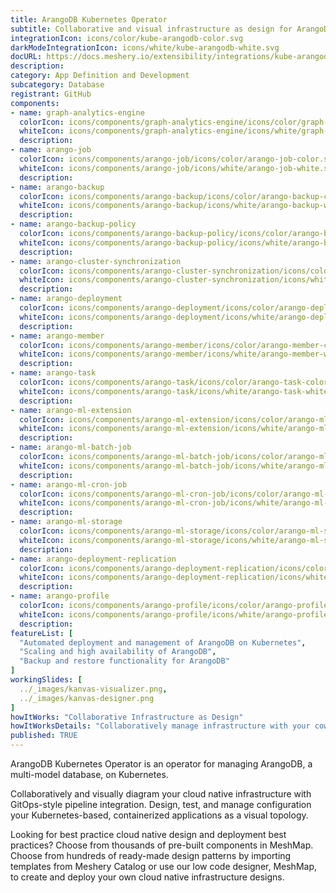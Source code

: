 ```yaml
---
title: ArangoDB Kubernetes Operator
subtitle: Collaborative and visual infrastructure as design for ArangoDB Kubernetes Operator
integrationIcon: icons/color/kube-arangodb-color.svg
darkModeIntegrationIcon: icons/white/kube-arangodb-white.svg
docURL: https://docs.meshery.io/extensibility/integrations/kube-arangodb
description: 
category: App Definition and Development
subcategory: Database
registrant: GitHub
components: 
- name: graph-analytics-engine
  colorIcon: icons/components/graph-analytics-engine/icons/color/graph-analytics-engine-color.svg
  whiteIcon: icons/components/graph-analytics-engine/icons/white/graph-analytics-engine-white.svg
  description: 
- name: arango-job
  colorIcon: icons/components/arango-job/icons/color/arango-job-color.svg
  whiteIcon: icons/components/arango-job/icons/white/arango-job-white.svg
  description: 
- name: arango-backup
  colorIcon: icons/components/arango-backup/icons/color/arango-backup-color.svg
  whiteIcon: icons/components/arango-backup/icons/white/arango-backup-white.svg
  description: 
- name: arango-backup-policy
  colorIcon: icons/components/arango-backup-policy/icons/color/arango-backup-policy-color.svg
  whiteIcon: icons/components/arango-backup-policy/icons/white/arango-backup-policy-white.svg
  description: 
- name: arango-cluster-synchronization
  colorIcon: icons/components/arango-cluster-synchronization/icons/color/arango-cluster-synchronization-color.svg
  whiteIcon: icons/components/arango-cluster-synchronization/icons/white/arango-cluster-synchronization-white.svg
  description: 
- name: arango-deployment
  colorIcon: icons/components/arango-deployment/icons/color/arango-deployment-color.svg
  whiteIcon: icons/components/arango-deployment/icons/white/arango-deployment-white.svg
  description: 
- name: arango-member
  colorIcon: icons/components/arango-member/icons/color/arango-member-color.svg
  whiteIcon: icons/components/arango-member/icons/white/arango-member-white.svg
  description: 
- name: arango-task
  colorIcon: icons/components/arango-task/icons/color/arango-task-color.svg
  whiteIcon: icons/components/arango-task/icons/white/arango-task-white.svg
  description: 
- name: arango-ml-extension
  colorIcon: icons/components/arango-ml-extension/icons/color/arango-ml-extension-color.svg
  whiteIcon: icons/components/arango-ml-extension/icons/white/arango-ml-extension-white.svg
  description: 
- name: arango-ml-batch-job
  colorIcon: icons/components/arango-ml-batch-job/icons/color/arango-ml-batch-job-color.svg
  whiteIcon: icons/components/arango-ml-batch-job/icons/white/arango-ml-batch-job-white.svg
  description: 
- name: arango-ml-cron-job
  colorIcon: icons/components/arango-ml-cron-job/icons/color/arango-ml-cron-job-color.svg
  whiteIcon: icons/components/arango-ml-cron-job/icons/white/arango-ml-cron-job-white.svg
  description: 
- name: arango-ml-storage
  colorIcon: icons/components/arango-ml-storage/icons/color/arango-ml-storage-color.svg
  whiteIcon: icons/components/arango-ml-storage/icons/white/arango-ml-storage-white.svg
  description: 
- name: arango-deployment-replication
  colorIcon: icons/components/arango-deployment-replication/icons/color/arango-deployment-replication-color.svg
  whiteIcon: icons/components/arango-deployment-replication/icons/white/arango-deployment-replication-white.svg
  description: 
- name: arango-profile
  colorIcon: icons/components/arango-profile/icons/color/arango-profile-color.svg
  whiteIcon: icons/components/arango-profile/icons/white/arango-profile-white.svg
  description: 
featureList: [
  "Automated deployment and management of ArangoDB on Kubernetes",
  "Scaling and high availability of ArangoDB",
  "Backup and restore functionality for ArangoDB"
]
workingSlides: [
  ../_images/kanvas-visualizer.png,
  ../_images/kanvas-designer.png
]
howItWorks: "Collaborative Infrastructure as Design"
howItWorksDetails: "Collaboratively manage infrastructure with your coworkers synchronously sharing the same designs."
published: TRUE
---
```

<p>
ArangoDB Kubernetes Operator is an operator for managing ArangoDB, a multi-model database, on Kubernetes.
</p>
<p>
    Collaboratively and visually diagram your cloud native infrastructure with GitOps-style pipeline integration. Design, test, and manage configuration your Kubernetes-based, containerized applications as a visual topology.
</p>
<p>
    Looking for best practice cloud native design and deployment best practices? Choose from thousands of pre-built components in MeshMap. Choose from hundreds of ready-made design patterns by importing templates from Meshery Catalog or use our low code designer, MeshMap, to create and deploy your own cloud native infrastructure designs.
</p>
